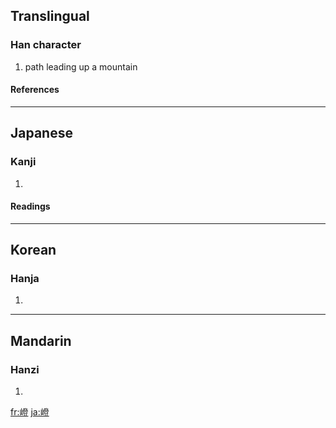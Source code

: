 ==Translingual==
===Han character===
{{Han char|rn=46|rad=山|as=12|sn=15|four=2271<sub>8</sub>|canj=山弓人廿 (UNOT)}}
# path leading up a mountain
====References====
{{Han ref|kx=0320.020|dkj=08482|dj=0620.090|hdz=10799.170|uh=5D9D|ud=23965|bh=BC6A|bd=48234}}
----
==Japanese==
===Kanji===
{{ja-kanji|grade=|rs=山12}}
# {{defn|Japanese}} 
====Readings====
{{ja-readings|on=[[とう]] (tō)|kun=[[さかみち]] (sakamichi)}}
----
==Korean==
===Hanja===
{{ko-hanja|hangeul=등|rv=deung|mr=tŭng}}
# {{defn|Korean}}
----
==Mandarin==
===Hanzi===
{{cmn-hanzi|pin=[[dèng]] ([[deng4]])|wg=teng<sup>4</sup>}}
# {{defn|Mandarin}}

[[fr:嶝]]
[[ja:嶝]]